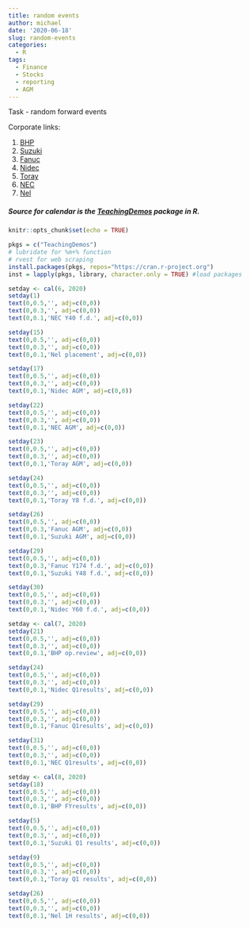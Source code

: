 ```yaml
---
title: random events
author: michael
date: '2020-06-18'
slug: random-events
categories:
  - R
tags:
  - Finance
  - Stocks
  - reporting
  - AGM
---
```


Task - random forward events 

Corporate links: 

1. [BHP](https://www.bhp.com/investor-centre/)
1. [Suzuki](https://www.globalsuzuki.com/ir/library/)
1. [Fanuc](https://www.fanuc.co.jp/en/ir/announce/index.html)
1. [Nidec](https://www.nidec.com/en/ir/news/)
1. [Toray](https://www.toray.com/ir/)
1. [NEC](https://www.nec.com/en/global/ir/index.html)
1. [Nel](https://nelhydrogen.com/investor-relations/#shareholders)

##### Source for calendar is the [TeachingDemos](https://cran.r-project.org/web/packages/TeachingDemos/TeachingDemos.pdf) package in R.

```r
knitr::opts_chunk$set(echo = TRUE)
```

```r
pkgs = c("TeachingDemos") 
# lubridate for %m+% function
# rvest for web scraping
install.packages(pkgs, repos="https://cran.r-project.org")
inst = lapply(pkgs, library, character.only = TRUE) #load packages
```

```r
setday <- cal(6, 2020)
setday(1)
text(0,0.5,'', adj=c(0,0))
text(0,0.3,'', adj=c(0,0))
text(0,0.1,'NEC Y40 f.d.', adj=c(0,0))

setday(15)
text(0,0.5,'', adj=c(0,0))
text(0,0.3,'', adj=c(0,0))
text(0,0.1,'Nel placement', adj=c(0,0))

setday(17)
text(0,0.5,'', adj=c(0,0))
text(0,0.3,'', adj=c(0,0))
text(0,0.1,'Nidec AGM', adj=c(0,0))

setday(22)
text(0,0.5,'', adj=c(0,0))
text(0,0.3,'', adj=c(0,0))
text(0,0.1,'NEC AGM', adj=c(0,0))

setday(23)
text(0,0.5,'', adj=c(0,0))
text(0,0.3,'', adj=c(0,0))
text(0,0.1,'Toray AGM', adj=c(0,0))

setday(24)
text(0,0.5,'', adj=c(0,0))
text(0,0.3,'', adj=c(0,0))
text(0,0.1,'Toray Y8 f.d.', adj=c(0,0))

setday(26)
text(0,0.5,'', adj=c(0,0))
text(0,0.3,'Fanuc AGM', adj=c(0,0))
text(0,0.1,'Suzuki AGM', adj=c(0,0))

setday(29)
text(0,0.5,'', adj=c(0,0))
text(0,0.3,'Fanuc Y174 f.d.', adj=c(0,0))
text(0,0.1,'Suzuki Y48 f.d.', adj=c(0,0))

setday(30)
text(0,0.5,'', adj=c(0,0))
text(0,0.3,'', adj=c(0,0))
text(0,0.1,'Nidec Y60 f.d.', adj=c(0,0))

```

```r
setday <- cal(7, 2020)
setday(21)
text(0,0.5,'', adj=c(0,0))
text(0,0.3,'', adj=c(0,0))
text(0,0.1,'BHP op.review', adj=c(0,0))

setday(24)
text(0,0.5,'', adj=c(0,0))
text(0,0.3,'', adj=c(0,0))
text(0,0.1,'Nidec Q1results', adj=c(0,0))

setday(29)
text(0,0.5,'', adj=c(0,0))
text(0,0.3,'', adj=c(0,0))
text(0,0.1,'Fanuc Q1results', adj=c(0,0))

setday(31)
text(0,0.5,'', adj=c(0,0))
text(0,0.3,'', adj=c(0,0))
text(0,0.1,'NEC Q1results', adj=c(0,0))

```

```r
setday <- cal(8, 2020)
setday(18)
text(0,0.5,'', adj=c(0,0))
text(0,0.3,'', adj=c(0,0))
text(0,0.1,'BHP FYresults', adj=c(0,0))

setday(5)
text(0,0.5,'', adj=c(0,0))
text(0,0.3,'', adj=c(0,0))
text(0,0.1,'Suzuki Q1 results', adj=c(0,0))

setday(9)
text(0,0.5,'', adj=c(0,0))
text(0,0.3,'', adj=c(0,0))
text(0,0.1,'Toray Q1 results', adj=c(0,0))

setday(26)
text(0,0.5,'', adj=c(0,0))
text(0,0.3,'', adj=c(0,0))
text(0,0.1,'Nel 1H results', adj=c(0,0))

```

